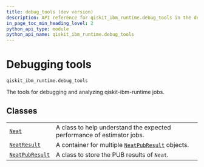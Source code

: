 ```yaml
---
title: debug_tools (dev version)
description: API reference for qiskit_ibm_runtime.debug_tools in the dev version of qiskit-ibm-runtime
in_page_toc_min_heading_level: 2
python_api_type: module
python_api_name: qiskit_ibm_runtime.debug_tools
---
```


<span id="debugging-tools-qiskit-ibm-runtime-debug-tools" />

<span id="module-qiskit_ibm_runtime.debug_tools" />

# Debugging tools

`qiskit_ibm_runtime.debug_tools`

The tools for debugging and analyzing qiskit-ibm-runtime jobs.

## Classes

|                                                                                               |                                                                                                                                 |
| --------------------------------------------------------------------------------------------- | ------------------------------------------------------------------------------------------------------------------------------- |
| [`Neat`](debug-tools-neat "qiskit_ibm_runtime.debug_tools.Neat")                              | A class to help understand the expected performance of estimator jobs.                                                          |
| [`NeatResult`](debug-tools-neat-result "qiskit_ibm_runtime.debug_tools.NeatResult")           | A container for multiple [`NeatPubResult`](debug-tools-neat-pub-result "qiskit_ibm_runtime.debug_tools.NeatPubResult") objects. |
| [`NeatPubResult`](debug-tools-neat-pub-result "qiskit_ibm_runtime.debug_tools.NeatPubResult") | A class to store the PUB results of `Neat`.                                                                                     |

